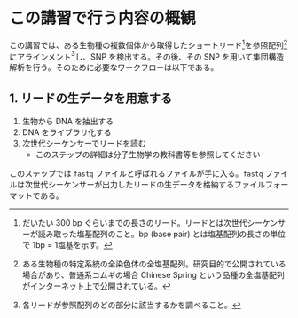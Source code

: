 # この講習で行う内容の概観

この講習では、ある生物種の複数個体から取得したショートリード[^1]を参照配列[^2]にアラインメント[^3]し、SNP を検出する。その後、その SNP を用いて集団構造解析を行う。そのために必要なワークフローは以下である。

## 1. リードの生データを用意する
1. 生物から DNA を抽出する
2. DNA をライブラリ化する
3. 次世代シーケンサーでリードを読む 
    - このステップの詳細は分子生物学の教科書等を参照してください

このステップでは `fastq` ファイルと呼ばれるファイルが手に入る。`fastq` ファイルは次世代シーケンサーが出力したリードの生データを格納するファイルフォーマットである。

[^1]: だいたい 300 bp ぐらいまでの長さのリード。リードとは次世代シーケンサーが読み取った塩基配列のこと。bp (base pair) とは塩基配列の長さの単位で 1bp = 1塩基を示す。
[^2]: ある生物種の特定系統の全染色体の全塩基配列。研究目的で公開されている場合があり、普通系コムギの場合 Chinese Spring という品種の全塩基配列がインターネット上で公開されている。 
[^3]: 各リードが参照配列のどの部分に該当するかを調べること。